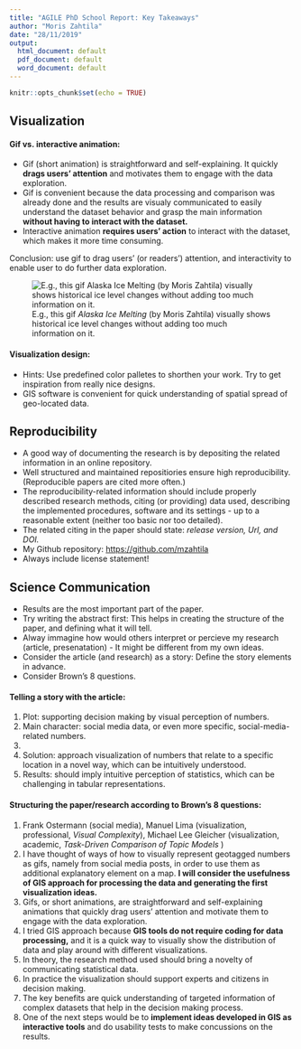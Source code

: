 ```yaml
---
title: "AGILE PhD School Report: Key Takeaways"
author: "Moris Zahtila"
date: "28/11/2019"
output:
  html_document: default
  pdf_document: default
  word_document: default
---
```


```r
knitr::opts_chunk$set(echo = TRUE)
```


## Visualization
#### Gif vs. interactive animation:

- Gif (short animation) is straightforward and self-explaining. It quickly **drags users' attention** and motivates them to engage with the data exploration.
- Gif is convenient because the data processing and comparison was already done and the results are visualy communicated to easily understand the dataset behavior and grasp the main information **without having to interact with the dataset.**
- Interactive animation **requires users' action** to interact with the dataset, which makes it more time consuming.

Conclusion: use gif to drag users' (or readers') attention, and interactivity to enable user to do further data exploration.

![E.g., this gif _Alaska Ice Melting_ (by Moris Zahtila) visually shows historical ice level changes without adding too much information on it.](alaska_ice_melt.gif)

#### Visualization design:

- Hints: Use predefined color palletes to shorthen your work. Try to get inspiration from really nice designs.
- GIS software is convenient for quick understanding of spatial spread of geo-located data.

## Reproducibility

- A good way of documenting the research is by depositing the related information in an online repository.
- Well structured and maintained repositiories ensure high reproducibility. (Reproducible papers are cited more often.)
- The reproducibility-related information should include properly described research methods, citing (or providing) data used, describing the implemented procedures, software and its settings - up to a reasonable extent (neither too basic nor too detailed).
- The related citing in the paper should state: _release version, Url, and DOI._
- My Github repository: <https://github.com/mzahtila>
- Always include license statement!

## Science Communication

- Results are the most important part of the paper.
- Try writing the abstract first: This helps in creating the structure of the paper, and defining what it will tell.
- Alway immagine how would others interpret or percieve my research (article, presenatation) - It might be different from my own ideas.
- Consider the article (and research) as a story: Define the story elements in advance.
- Consider Brown’s 8 questions. 


#### Telling a story with the article:

1.	Plot: supporting decision making by visual perception of numbers.
2.	Main character: social media data, or even more specific, social-media-related numbers.
3.	
4.	Solution: approach visualization of numbers that relate to a specific location in a novel way, which can be intuitively understood.
5.	Results: should imply intuitive perception of statistics, which can be challenging in tabular representations.


#### Structuring the paper/research according to Brown’s 8 questions:

1.	Frank Ostermann (social media), Manuel Lima (visualization, professional, _Visual Complexity_), Michael Lee Gleicher (visualization, academic, _Task-Driven Comparison of Topic Models_ )
2.	I have thought of ways of how to visually represent geotagged numbers as gifs, namely from social media posts, in order to use them as additional explanatory element on a map. **I will consider the usefulness of GIS approach for processing the data and generating the first visualization ideas.**
3.	Gifs, or short animations, are straightforward and self-explaining animations that quickly drag users’ attention and motivate them to engage with the data exploration. 
4.	I tried GIS approach because **GIS tools do not require coding for data processing,** and it is a quick way to visually show the distribution of data and play around with different visualizations.
5.	In theory, the research method used should bring a novelty of communicating statistical data.
6.	In practice the visualization should support experts and citizens in decision making.
7.	The key benefits are quick understanding of targeted information of complex datasets that help in the decision making process.
8.	One of the next steps would be to **implement ideas developed in GIS as interactive tools** and do usability tests to make concussions on the results.
